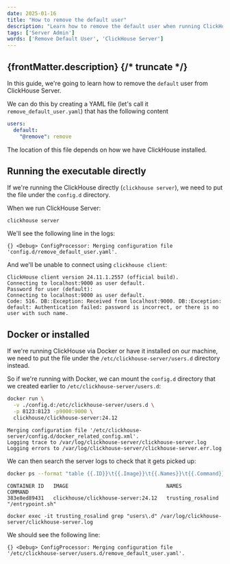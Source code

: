```yaml
---
date: 2025-01-16
title: "How to remove the default user"
description: "Learn how to remove the default user when running ClickHouse Server."
tags: ['Server Admin']
words: ['Remove Default User', 'ClickHouse Server']
---
```


{frontMatter.description}
{/* truncate */}
---

In this guide, we're going to learn how to remove the `default` user from ClickHouse Server.

We can do this by creating a YAML file (let's call it `remove_default_user.yaml`) that has the following content

```yaml
users:
  default:
    "@remove": remove
```

The location of this file depends on how we have ClickHouse installed.

## Running the executable directly

If we're running the ClickHouse directly (`clickhouse server`), we need to put the file under the `config.d` directory.

When we run ClickHouse Server:

```
clickhouse server
```

We'll see the following line in the logs:

```
{} <Debug> ConfigProcessor: Merging configuration file 'config.d/remove_default_user.yaml'.
```

And we'll be unable to connect using `clickhouse client`:

```
ClickHouse client version 24.11.1.2557 (official build).
Connecting to localhost:9000 as user default.
Password for user (default):
Connecting to localhost:9000 as user default.
Code: 516. DB::Exception: Received from localhost:9000. DB::Exception: default: Authentication failed: password is incorrect, or there is no user with such name.
```

## Docker or installed

If we're running ClickHouse via Docker or have it installed on our machine, we need to put the file under the `/etc/clickhouse-server/users.d` directory instead.

So if we're running with Docker, we can mount the `config.d` directory that we created earlier to `/etc/clickhouse-server/users.d`:

```bash
docker run \
  -v ./config.d:/etc/clickhouse-server/users.d \
  -p 8123:8123 -p9000:9000 \
  clickhouse/clickhouse-server:24.12
```

```
Merging configuration file '/etc/clickhouse-server/config.d/docker_related_config.xml'.
Logging trace to /var/log/clickhouse-server/clickhouse-server.log
Logging errors to /var/log/clickhouse-server/clickhouse-server.err.log
```

We can then search the server logs to check that it gets picked up:

```bash
docker ps --format "table {{.ID}}\t{{.Image}}\t{{.Names}}\t{{.Command}}"
```

```text
CONTAINER ID   IMAGE                                NAMES               COMMAND
383e8ed89431   clickhouse/clickhouse-server:24.12   trusting_rosalind   "/entrypoint.sh"
```

```
docker exec -it trusting_rosalind grep "users\.d" /var/log/clickhouse-server/clickhouse-server.log
```

We should see the following line:

```text
{} <Debug> ConfigProcessor: Merging configuration file '/etc/clickhouse-server/users.d/remove_default_user.yaml'.
```